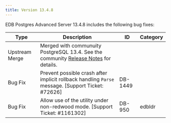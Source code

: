 ---
title: Version 13.4.8
---

EDB Postgres Advanced Server 13.4.8 includes the following bug fixes:

| Type           | Description                                                                                                                                                                                  | ID      | Category |
| -------------- | -------------------------------------------------------------------------------------------------------------------------------------------------------------------------------------------- | ------- | -------- |
| Upstream Merge | Merged with communuity PostgreSQL 13.4. See the community [Release Notes](https://www.postgresql.org/about/news/postgresql-134-128-1113-1018-9623-and-14-beta-3-released-2277/) for details. |         |          |
| Bug Fix        | Prevent possible crash after implicit rollback handling `Parse` message. [Support Ticket: #72626]                                                                                            | DB-1449 |          |
| Bug Fix        | Allow use of the utility under non-redwood mode. [Support Ticket: #1161302]                                                                                                                  | DB-950  | edbldr   |
